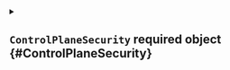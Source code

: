 


<details className="config-field" data-expandable="true">
<summary>

## `ControlPlaneSecurity` <span className="config-field-required" data-required="true">required</span> <span className="config-field-type">object</span> <span className="config-field-default"></span> <span className="config-field-enum"></span> {#ControlPlaneSecurity}



</summary>




<details className="config-field" data-expandable="false" open>
<summary>

### `podSecurityContext` <span className="config-field-required" data-required="true">required</span> <span className="config-field-type">object</span> <span className="config-field-default"></span> <span className="config-field-enum"></span> {#ControlPlaneSecurity-podSecurityContext}



</summary>



</details>



<details className="config-field" data-expandable="false" open>
<summary>

### `containerSecurityContext` <span className="config-field-required" data-required="true">required</span> <span className="config-field-type">object</span> <span className="config-field-default"></span> <span className="config-field-enum"></span> {#ControlPlaneSecurity-containerSecurityContext}



</summary>



</details>


</details>
